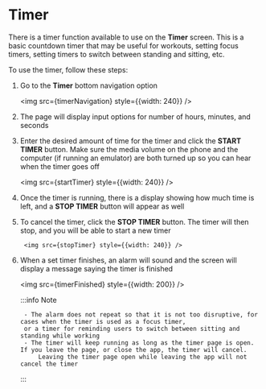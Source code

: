 
# Timer

There is a timer function available to use on the **Timer** screen. This is a basic countdown 
timer that may be useful for workouts, setting focus timers, setting timers to switch between 
standing and sitting, etc.  

To use the timer, follow these steps: 
 
1. Go to the **Timer** bottom navigation option

    <img src={timerNavigation} style={{width: 240}} />

2. The page will display input options for number of hours, minutes, and seconds 
3. Enter the desired amount of time for the timer and click the **START TIMER** button.
    Make sure the media volume on the phone and the computer (if running an emulator) are both turned up 
    so you can hear when the timer goes off

    <img src={startTimer} style={{width: 240}} />
 
4. Once the timer is running, there is a display showing how much time is left, and a **STOP TIMER** button will appear as well 
5. To cancel the timer, click the **STOP TIMER** button. 
    The timer will then stop, and you will be able to start a new timer

        <img src={stopTimer} style={{width: 240}} />
    
6. When a set timer finishes, an alarm will sound and the screen will display a message saying the timer is finished

    <img src={timerFinished} style={{width: 200}} />
 
    :::info Note

        - The alarm does not repeat so that it is not too disruptive, for cases when the timer is used as a focus timer,
        or a timer for reminding users to switch between sitting and standing while working
        - The timer will keep running as long as the timer page is open. If you leave the page, or close the app, the timer will cancel. 
            Leaving the timer page open while leaving the app will not cancel the timer

    :::
